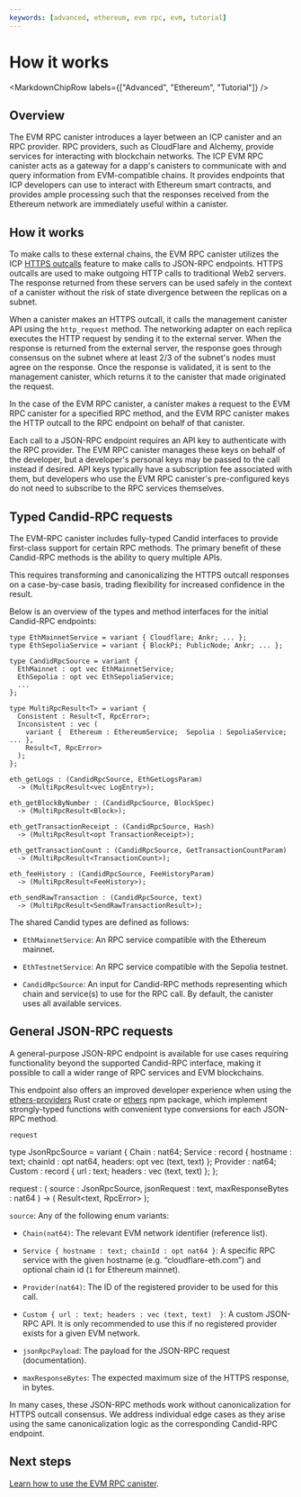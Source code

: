 ```yaml
---
keywords: [advanced, ethereum, evm rpc, evm, tutorial]
---
```



# How it works

<MarkdownChipRow labels={["Advanced", "Ethereum", "Tutorial"]} />

## Overview

The EVM RPC canister introduces a layer between an ICP canister and an RPC provider. RPC providers, such as CloudFlare and Alchemy, provide services for interacting with blockchain networks. The ICP EVM RPC canister acts as a gateway for a dapp's canisters to communicate with and query information from EVM-compatible chains. It provides endpoints that ICP developers can use to interact with Ethereum smart contracts, and provides ample processing such that the responses received from the Ethereum network are immediately useful within a canister.

## How it works

To make calls to these external chains, the EVM RPC canister utilizes the ICP [HTTPS outcalls](/docs/current/references/https-outcalls-how-it-works) feature to make calls to JSON-RPC endpoints. HTTPS outcalls are used to make outgoing HTTP calls to traditional Web2 servers. The response returned from these servers can be used safely in the context of a canister without the risk of state divergence between the replicas on a subnet.

When a canister makes an HTTPS outcall, it calls the management canister API using the `http_request` method. The networking adapter on each replica executes the HTTP request by sending it to the external server. When the response is returned from the external server, the response goes through consensus on the subnet where at least 2/3 of the subnet's nodes must agree on the response. Once the response is validated, it is sent to the management canister, which returns it to the canister that made originated the request.

In the case of the EVM RPC canister, a canister makes a request to the EVM RPC canister for a specified RPC method, and the EVM RPC canister makes the HTTP outcall to the RPC endpoint on behalf of that canister.

Each call to a JSON-RPC endpoint requires an API key to authenticate with the RPC provider. The EVM RPC canister manages these keys on behalf of the developer, but a developer's personal keys may be passed to the call instead if desired. API keys typically have a subscription fee associated with them, but developers who use the EVM RPC canister's pre-configured keys do not need to subscribe to the RPC services themselves.

## Typed Candid-RPC requests

The EVM-RPC canister includes fully-typed Candid interfaces to provide first-class support for certain RPC methods. The primary benefit of these Candid-RPC methods is the ability to query multiple APIs.

This requires transforming and canonicalizing the HTTPS outcall responses on a case-by-case basis, trading flexibility for increased confidence in the result.

Below is an overview of the types and method interfaces for the initial Candid-RPC endpoints:

```
type EthMainnetService = variant { Cloudflare; Ankr; ... };
type EthSepoliaService = variant { BlockPi; PublicNode; Ankr; ... };

type CandidRpcSource = variant {
  EthMainnet : opt vec EthMainnetService;
  EthSepolia : opt vec EthSepoliaService;
  ...
};

type MultiRpcResult<T> = variant {
  Consistent : Result<T, RpcError>;
  Inconsistent : vec (
    variant {  Ethereum : EthereumService;  Sepolia : SepoliaService; ... },
    Result<T, RpcError>
  );
};

eth_getLogs : (CandidRpcSource, EthGetLogsParam)
  -> (MultiRpcResult<vec LogEntry>);

eth_getBlockByNumber : (CandidRpcSource, BlockSpec)
  -> (MultiRpcResult<Block>);

eth_getTransactionReceipt : (CandidRpcSource, Hash)
  -> (MultiRpcResult<opt TransactionReceipt>);

eth_getTransactionCount : (CandidRpcSource, GetTransactionCountParam)
  -> (MultiRpcResult<TransactionCount>);

eth_feeHistory : (CandidRpcSource, FeeHistoryParam)
  -> (MultiRpcResult<FeeHistory>);

eth_sendRawTransaction : (CandidRpcSource, text)
  -> (MultiRpcResult<SendRawTransactionResult>);

```

The shared Candid types are defined as follows:

- `EthMainnetService`: An RPC service compatible with the Ethereum mainnet.

- `EthTestnetService`: An RPC service compatible with the Sepolia testnet.

- `CandidRpcSource`: An input for Candid-RPC methods representing which chain and service(s) to use for the RPC call. By default, the canister uses all available services.

## General JSON-RPC requests

A general-purpose JSON-RPC endpoint is available for use cases requiring functionality beyond the supported Candid-RPC interface, making it possible to call a wider range of RPC services and EVM blockchains.

This endpoint also offers an improved developer experience when using the [ethers-providers](https://docs.rs/ethers-providers/latest/ethers_providers/) Rust crate or [ethers](https://www.npmjs.com/package/ethers) npm package, which implement strongly-typed functions with convenient type conversions for each JSON-RPC method.

`request`

type JsonRpcSource = variant {
  Chain : nat64;
  Service : record { hostname : text; chainId : opt nat64, headers: opt vec (text, text) };
  Provider : nat64;
  Custom : record { url : text; headers : vec (text, text) };
};

request : (
  source : JsonRpcSource,
  jsonRequest : text,
  maxResponseBytes : nat64
) -> (
  Result<text, RpcError>
);

`source`: Any of the following enum variants:

- `Chain(nat64)`: The relevant EVM network identifier (reference list).

- `Service { hostname : text; chainId : opt nat64 }`: A specific RPC service with the given hostname (e.g. “cloudflare-eth.com”) and optional chain id (`1` for Ethereum mainnet).

- `Provider(nat64)`: The ID of the registered provider to be used for this call.

- `Custom { url : text; headers : vec (text, text)  }`: A custom JSON-RPC API. It is only recommended to use this if no registered provider exists for a given EVM network.

- `jsonRpcPayload`: The payload for the JSON-RPC request (documentation).

- `maxResponseBytes`: The expected maximum size of the HTTPS response, in bytes.

In many cases, these JSON-RPC methods work without canonicalization for HTTPS outcall consensus. We address individual edge cases as they arise using the same canonicalization logic as the corresponding Candid-RPC endpoint.

## Next steps

[Learn how to use the EVM RPC canister](evm-rpc.mdx).